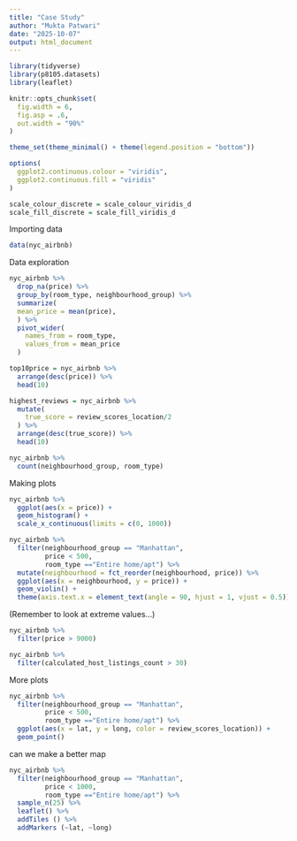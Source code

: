 ```yaml
---
title: "Case Study"
author: "Mukta Patwari"
date: "2025-10-07"
output: html_document
---
```


```r
library(tidyverse)
library(p8105.datasets)
library(leaflet)

knitr::opts_chunk$set(
  fig.width = 6,
  fig.asp = .6,
  out.width = "90%"
)

theme_set(theme_minimal() + theme(legend.position = "bottom"))

options(
  ggplot2.continuous.colour = "viridis",
  ggplot2.continuous.fill = "viridis"
)

scale_colour_discrete = scale_colour_viridis_d
scale_fill_discrete = scale_fill_viridis_d
```

Importing data

```r
data(nyc_airbnb)
```

Data exploration

```r
nyc_airbnb %>%
  drop_na(price) %>% 
  group_by(room_type, neighbourhood_group) %>% 
  summarize( 
  mean_price = mean(price),
  ) %>% 
  pivot_wider(
    names_from = room_type,
    values_from = mean_price
  )

top10price = nyc_airbnb %>% 
  arrange(desc(price)) %>% 
  head(10)

highest_reviews = nyc_airbnb %>%
  mutate(
    true_score = review_scores_location/2
  ) %>% 
  arrange(desc(true_score)) %>% 
  head(10)
```

```r
nyc_airbnb %>% 
  count(neighbourhood_group, room_type)
```


Making plots

```r
nyc_airbnb %>% 
  ggplot(aes(x = price)) +
  geom_histogram() +
  scale_x_continuous(limits = c(0, 1000))
```

```r
nyc_airbnb %>% 
  filter(neighbourhood_group == "Manhattan",
         price < 500,
         room_type =="Entire home/apt") %>%
  mutate(neighbourhood = fct_reorder(neighbourhood, price)) %>% 
  ggplot(aes(x = neighbourhood, y = price)) +
  geom_violin() +
  theme(axis.text.x = element_text(angle = 90, hjust = 1, vjust = 0.5))
```

(Remember to look at extreme values...)

```r
nyc_airbnb %>% 
  filter(price > 9000)
```

```r
nyc_airbnb %>% 
  filter(calculated_host_listings_count > 30)
```

More plots

```r
nyc_airbnb %>% 
  filter(neighbourhood_group == "Manhattan",
         price < 500,
         room_type =="Entire home/apt") %>%
  ggplot(aes(x = lat, y = long, color = review_scores_location)) +
  geom_point()
```

can we make a better map
```r
nyc_airbnb %>% 
  filter(neighbourhood_group == "Manhattan",
         price < 1000,
         room_type =="Entire home/apt") %>%
  sample_n(25) %>% 
  leaflet() %>% 
  addTiles () %>% 
  addMarkers (~lat, ~long)
```


